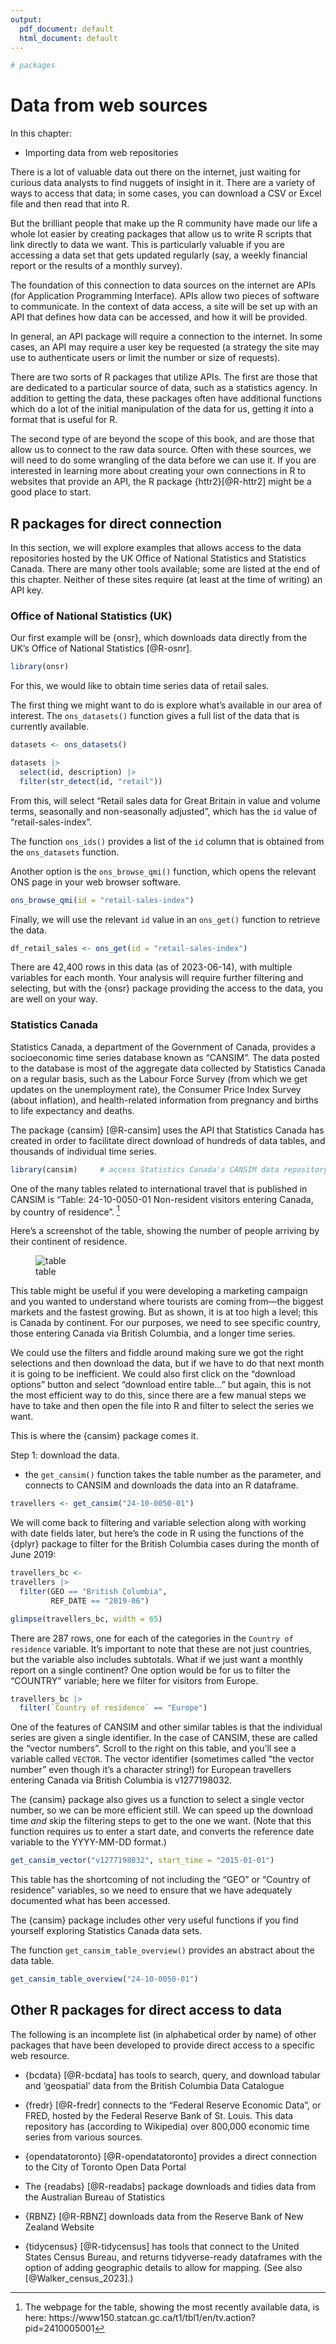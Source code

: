 ```yaml
---
output:
  pdf_document: default
  html_document: default
---
```



<!-- 
This file by Martin Monkman is licensed under a Creative Commons Attribution 4.0 International License. 

-->



```r

# packages

```


# Data from web sources {#webdata}

In this chapter:

* Importing data from web repositories




There is a lot of valuable data out there on the internet, just waiting for curious data analysts to find nuggets of insight in it. There are a variety of ways to access that data; in some cases, you can download a CSV or Excel file and then read that into R.

But the brilliant people that make up the R community have made our life a whole lot easier by creating packages that allow us to write R scripts that link directly to data we want. This is particularly valuable if you are accessing a data set that gets updated regularly (say, a weekly financial report or the results of a monthly survey).

The foundation of this connection to data sources on the internet are APIs (for Application Programming Interface). APIs allow two pieces of software to communicate. In the context of data access, a site will be set up with an API that defines how data can be accessed, and how it will be provided.

In general, an API package will require a connection to the internet. In some cases, an API may require a user key be requested (a strategy the site may use to authenticate users or limit the number or size of requests). 


There are two sorts of R packages that utilize APIs. The first are those that are dedicated to a particular source of data, such as a statistics agency. In addition to getting the data, these packages often have additional functions which do a lot of the initial manipulation of the data for us, getting it into a format that is useful for R.

The second type of are beyond the scope of this book, and are those that allow us to connect to the raw data source. Often with these sources, we will need to do some wrangling of the data before we can use it. If you are interested in learning more about creating your own connections in R to websites that provide an API, the R package {httr2}[@R-httr2] might be a good place to start.


## R packages for direct connection

In this section, we will explore examples that allows access to the data repositories hosted by the UK Office of National Statistics and Statistics Canada. There are many other tools available; some are listed at the end of this chapter. Neither of these sites require (at least at the time of writing) an API key.



### Office of National Statistics (UK)

Our first example will be {onsr}, which downloads data directly from the UK's Office of National Statistics [@R-osnr].

```r
library(onsr)
```

For this, we would like to obtain time series data of retail sales. 

The first thing we might want to do is explore what's available in our area of interest. The `ons_datasets()` function gives a full list of the data that is currently available.

```r
datasets <- ons_datasets()

datasets |> 
  select(id, description) |> 
  filter(str_detect(id, "retail"))

```

From this, will select "Retail sales data for Great Britain in value and volume terms, seasonally and non-seasonally adjusted", which has the `id` value of "retail-sales-index".


The function `ons_ids()` provides a list of the `id` column that is obtained from the `ons_datasets` function.

Another option is the `ons_browse_qmi()` function, which opens the relevant ONS page in your web browser software.

```r
ons_browse_qmi(id = "retail-sales-index")
```

Finally, we will use the relevant `id` value in an `ons_get()` function to retrieve the data. 

```r
df_retail_sales <- ons_get(id = "retail-sales-index")
```

There are 42,400 rows in this data (as of 2023-06-14), with multiple variables for each month. Your analysis will require further filtering and selecting, but with the {onsr} package providing the access to the data, you are well on your way.

### Statistics Canada

Statistics Canada, a department of the Government of Canada, provides a socioeconomic time series database known as "CANSIM". The data posted to the database is most of the aggregate data collected by Statistics Canada on a regular basis, such as the Labour Force Survey (from which we get updates on the unemployment rate), the Consumer Price Index Survey (about inflation), and health-related information from pregnancy and births to life expectancy and deaths.

The package {cansim} [@R-cansim] uses the API that Statistics Canada has created in order to facilitate direct download of hundreds of data tables, and thousands of individual time series. 

```r
library(cansim)     # access Statistics Canada's CANSIM data repository
```


One of the many tables related to international travel that is published in CANSIM is "Table: 24-10-0050-01 Non-resident visitors entering Canada, by country of residence". ^[The webpage for the table, showing the most recently available data, is here: https://www150.statcan.gc.ca/t1/tbl1/en/tv.action?pid=2410005001]



Here's a screenshot of the table, showing the number of people arriving by their continent of residence. 

![table](img\cansim_25-10-0050-01_2020-09-10_2023-09-30.PNG)


This table might be useful if you were developing a marketing campaign and you wanted to understand where tourists are coming from—the biggest markets and the fastest growing. But as shown, it is at too high a level; this is Canada by continent. For our purposes, we need to see specific country, those entering Canada via British Columbia, and a longer time series. 

We could use the filters and fiddle around making sure we got the right selections and then download the data, but if we have to do that next month it is going to be inefficient. We could also first click on the "download options" button and select "download entire table..." but again, this is not the most efficient way to do this, since there are a few manual steps we have to take and then open the file into R and filter to select the series we want. 

This is where the {cansim} package comes it. 

Step 1: download the data.

* the `get_cansim()` function takes the table number as the parameter, and connects to CANSIM and downloads the data into an R dataframe.

```r

travellers <- get_cansim("24-10-0050-01")

```

We will come back to filtering and variable selection along with working with date fields later, but here's the code in R using the functions of the {dplyr} package to filter for the British Columbia cases during the month of June 2019:

```r

travellers_bc <-
travellers |> 
  filter(GEO == "British Columbia",
         REF_DATE == "2019-06")

glimpse(travellers_bc, width = 65)

```

There are 287 rows, one for each of the categories in the `Country of residence` variable. It's important to note that these are not just countries, but the variable also includes subtotals. What if we just want a monthly report on a single continent? One option would be for us to filter the "COUNTRY" variable; here we filter for visitors from Europe.

```r
travellers_bc |> 
  filter(`Country of residence` == "Europe")
```


One of the features of CANSIM and other similar tables is that the individual series are given a single identifier. In the case of CANSIM, these are called the "vector numbers". Scroll to the right on this table, and you'll see a variable called `VECTOR`. The vector identifier (sometimes called "the vector number" even though it's a character string!) for European travellers entering Canada via British Columbia is v1277198032.

The {cansim} package also gives us a function to select a single vector number, so we can be more efficient still. We can speed up the download time _and_ skip the filtering steps to get to the one we want. (Note that this function requires us to enter a start date, and converts the reference date variable to the YYYY-MM-DD format.)

```r

get_cansim_vector("v1277198032", start_time = "2015-01-01")

```

This table has the shortcoming of not including the "GEO" or "Country of residence" variables, so we need to ensure that we have adequately documented what has been accessed.

The {cansim} package includes other very useful functions if you find yourself exploring Statistics Canada data sets. 

The function `get_cansim_table_overview()` provides an abstract about the data table.

```r

get_cansim_table_overview("24-10-0050-01")

```



## Other R packages for direct access to data

The following is an incomplete list (in alphabetical order by name) of other packages that have been developed to provide direct access to a specific web resource.


* {bcdata} [@R-bcdata] has tools to search, query, and download tabular and 'geospatial' data from the British Columbia Data Catalogue

* {fredr} [@R-fredr] connects to the "Federal Reserve Economic Data", or FRED, hosted by the Federal Reserve Bank of St. Louis. This data repository has (according to Wikipedia) over 800,000 economic time series from various sources.

* {opendatatoronto} [@R-opendatatoronto] provides a direct connection to the City of Toronto Open Data Portal

* The {readabs} [@R-readabs] package downloads and tidies data from the Australian Bureau of Statistics 

* {RBNZ} [@R-RBNZ] downloads data from the Reserve Bank of New Zealand Website

* {tidycensus} [@R-tidycensus] has tools that connect to the United States Census Bureau, and returns tidyverse-ready dataframes with the option of adding geographic details to allow for mapping. (See also [@Walker_census_2023].)

